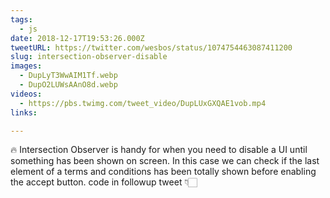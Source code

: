 ```yaml
---
tags:
  - js
date: 2018-12-17T19:53:26.000Z
tweetURL: https://twitter.com/wesbos/status/1074754463087411200
slug: intersection-observer-disable
images:
  - DupLyT3WwAIM1Tf.webp
  - DupO2LUWsAAnO8d.webp
videos:
  - https://pbs.twimg.com/tweet_video/DupLUxGXQAE1vob.mp4
links:

---
```

🔥 Intersection Observer is handy for when you need to disable a UI until something has been shown on screen. In this case we can check if the last element of a terms and conditions has been totally shown before enabling the accept button. code in followup tweet 👇🏻
